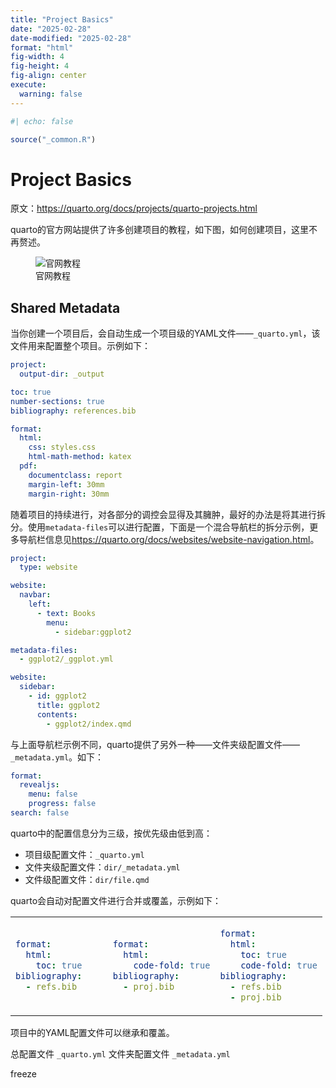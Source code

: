 ```yaml
---
title: "Project Basics"
date: "2025-02-28"
date-modified: "2025-02-28"
format: "html"
fig-width: 4
fig-height: 4
fig-align: center
execute:
  warning: false
---
```


```r
#| echo: false

source("_common.R")
```

# Project Basics

原文：<https://quarto.org/docs/projects/quarto-projects.html>

quarto的官方网站提供了许多创建项目的教程，如下图，如何创建项目，这里不再赘述。

![官网教程](image/quarto%20project.png)

## Shared Metadata

当你创建一个项目后，会自动生成一个项目级的YAML文件——`_quarto.yml`，该文件用来配置整个项目。示例如下：

``` yaml
project:
  output-dir: _output

toc: true
number-sections: true
bibliography: references.bib

format:
  html:
    css: styles.css
    html-math-method: katex
  pdf:
    documentclass: report
    margin-left: 30mm
    margin-right: 30mm
```

随着项目的持续进行，对各部分的调控会显得及其臃肿，最好的办法是将其进行拆分。使用`metadata-files`可以进行配置，下面是一个混合导航栏的拆分示例，更多导航栏信息见<https://quarto.org/docs/websites/website-navigation.html>。

``` .yaml
project:
  type: website

website:
  navbar:
    left:
      - text: Books
        menu:
          - sidebar:ggplot2

metadata-files:
  - ggplot2/_ggplot.yml
```

``` .yaml
website:
  sidebar:
    - id: ggplot2
      title: ggplot2
      contents:
        - ggplot2/index.qmd
```

与上面导航栏示例不同，quarto提供了另外一种——文件夹级配置文件——`_metadata.yml`。如下：

``` .yaml
format:
  revealjs:
    menu: false
    progress: false
search: false
```

quarto中的配置信息分为三级，按优先级由低到高：

-   项目级配置文件：`_quarto.yml`
-   文件夹级配置文件：`dir/_metadata.yml`
-   文件级配置文件：`dir/file.qmd`

quarto会自动对配置文件进行合并或覆盖，示例如下：

+---------------------------------------------+---------------------------------------------+---------------------------------------------+
| ``` {.yaml filename="_quarto.yml"}          | ``` {.yaml filename="dir/_metadata.yml"}    |  ``` {.yaml filename="merge"}               |
| format:                                     | format:                                     |  format:                                    |
|   html:                                     |   html:                                     |    html:                                    |
|     toc: true                               |     code-fold: true                         |      toc: true                              |
| bibliography:                               | bibliography:                               |      code-fold: true                        |
|   - refs.bib                                |   - proj.bib                                |  bibliography:                              |
| ```                                         | ```                                         |    - refs.bib                               |
|                                             |                                             |    - proj.bib                               |
|                                             |                                             |  ```                                        |
+---------------------------------------------+---------------------------------------------+---------------------------------------------+

项目中的YAML配置文件可以继承和覆盖。

总配置文件 `_quarto.yml` 文件夹配置文件 `_metadata.yml`

freeze
